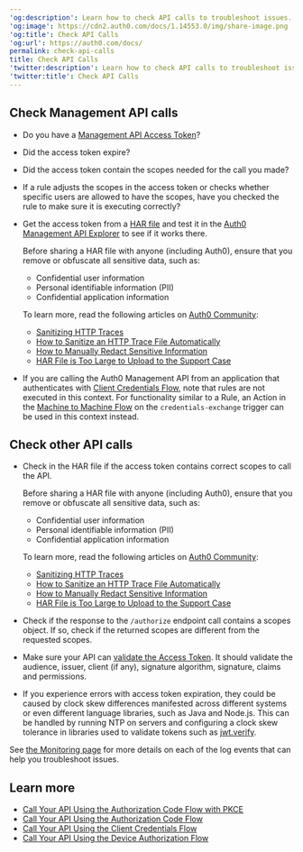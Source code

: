 ---
'og:description': Learn how to check API calls to troubleshoot issues.
'og:image': https://cdn2.auth0.com/docs/1.14553.0/img/share-image.png
'og:title': Check API Calls
'og:url': https://auth0.com/docs/
permalink: check-api-calls
title: Check API Calls
'twitter:description': Learn how to check API calls to troubleshoot issues.
'twitter:title': Check API Calls
---
## Check Management API calls

* Do you have a [Management API Access Token](/docs/secure/tokens/access-tokens/management-api-access-tokens)?
* Did the <Tooltip tip="Access Token: Authorization credential, in the form of an opaque string or JWT, used to access an API." cta="View Glossary" href="/docs/glossary?term=access+token">access token</Tooltip> expire?
* Did the access token contain the scopes needed for the call you made?
* If a rule adjusts the scopes in the access token or checks whether specific users are allowed to have the scopes, have you checked the rule to make sure it is executing correctly?
* Get the access token from a [HAR file](/docs/troubleshoot/troubleshooting-tools/generate-and-analyze-har-files) and test it in the [Auth0 Management API Explorer](https://auth0.com/docs/api/management/v2) to see if it works there.

  <Warning>

  Before sharing a HAR file with anyone (including Auth0), ensure that you remove or obfuscate all sensitive data, such as:

  + Confidential user information
  + Personal identifiable information (PII)
  + Confidential application information

  To learn more, read the following articles on [Auth0 Community](https://community.auth0.com):

  + [Sanitizing HTTP Traces](https://community.auth0.com/t/sanitizing-http-traces/119488)
  + [How to Sanitize an HTTP Trace File Automatically](https://community.auth0.com/t/how-to-sanitize-a-http-trace-file-automatically/120583)
  + [How to Manually Redact Sensitive Information](https://community.auth0.com/t/how-to-manually-redact-sensitive-information/122554)
  + [HAR File is Too Large to Upload to the Support Case](https://community.auth0.com/t/har-file-is-too-large-to-upload-to-the-support-case/122488)
  </Warning>
* If you are calling the Auth0 <Tooltip tip="Management API: A product to allow customers to perform administrative tasks." cta="View Glossary" href="/docs/glossary?term=Management+API">Management API</Tooltip> from an application that authenticates with [Client Credentials Flow](/docs/get-started/authentication-and-authorization-flow/client-credentials-flow), note that rules are not executed in this context. For functionality similar to a Rule, an Action in the [Machine to Machine Flow](/docs/customize/actions/explore-triggers/machine-to-machine-trigger) on the `credentials-exchange` trigger can be used in this context instead.

## Check other API calls

* Check in the HAR file if the access token contains correct scopes to call the API.

  <Warning>

  Before sharing a HAR file with anyone (including Auth0), ensure that you remove or obfuscate all sensitive data, such as:

  + Confidential user information
  + Personal identifiable information (PII)
  + Confidential application information

  To learn more, read the following articles on [Auth0 Community](https://community.auth0.com):

  + [Sanitizing HTTP Traces](https://community.auth0.com/t/sanitizing-http-traces/119488)
  + [How to Sanitize an HTTP Trace File Automatically](https://community.auth0.com/t/how-to-sanitize-a-http-trace-file-automatically/120583)
  + [How to Manually Redact Sensitive Information](https://community.auth0.com/t/how-to-manually-redact-sensitive-information/122554)
  + [HAR File is Too Large to Upload to the Support Case](https://community.auth0.com/t/har-file-is-too-large-to-upload-to-the-support-case/122488)
  </Warning>
* Check if the response to the `/authorize` endpoint call contains a scopes object. If so, check if the returned scopes are different from the requested scopes.
* Make sure your API can [validate the Access Token](/docs/secure/tokens/access-tokens/validate-access-tokens). It should validate the <Tooltip tip="Audience: Unique identifier of the audience for an issued token. Named aud in a token, its value contains the ID of either an application (Client ID) for an ID Token or an API (API Identifier) for an Access Token." cta="View Glossary" href="/docs/glossary?term=audience">audience</Tooltip>, issuer, client (if any), signature algorithm, signature, claims and permissions.
* If you experience errors with access token expiration, they could be caused by clock skew differences manifested across different systems or even different language libraries, such as Java and Node.js. This can be handled by running NTP on servers and configuring a clock skew tolerance in libraries used to validate tokens such as [jwt.verify](https://github.com/auth0/node-jsonwebtoken#jwtverifytoken-secretorpublickey-options-callback).

<Callout icon="file-lines" color="#0EA5E9" iconType="regular">

See [the Monitoring page](/docs/deploy-monitor/monitor) for more details on each of the log events that can help you troubleshoot issues.

</Callout>

## Learn more

* [Call Your API Using the Authorization Code Flow with PKCE](/docs/get-started/authentication-and-authorization-flow/authorization-code-flow-with-pkce/call-your-api-using-the-authorization-code-flow-with-pkce)
* [Call Your API Using the Authorization Code Flow](/docs/get-started/authentication-and-authorization-flow/authorization-code-flow/call-your-api-using-the-authorization-code-flow)
* [Call Your API Using the Client Credentials Flow](/docs/get-started/authentication-and-authorization-flow/client-credentials-flow/call-your-api-using-the-client-credentials-flow)
* [Call Your API Using the Device Authorization Flow](/docs/get-started/authentication-and-authorization-flow/device-authorization-flow/call-your-api-using-the-device-authorization-flow)